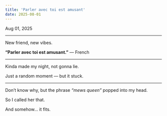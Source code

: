 ```yaml
---
title: 'Parler avec toi est amusant'
date: 2025-08-01
---
```


Aug 01, 2025

---

New friend, new vibes.

**“Parler avec toi est amusant.”** — French

---

Kinda made my night, not gonna lie.

Just a random moment — but it stuck.

---

Don’t know why, but the phrase _“mews queen”_ popped into my head.

So I called her that.

And somehow... it fits.

<LineEmojiCanvas25
  className="inline-block w-[50px] h-[50px]"
  skeletonClassName="inline-block w-[50px] h-[50px]"
  autoPlay
  loop
  src="https://raw.githubusercontent.com/godchu/blog-assets/refs/heads/main/line-packs-v2/6808583169d7650139d3175a/024/024_animation/024_animation.png"
  showSkeleton
  width={80}
  height={80}
/>
